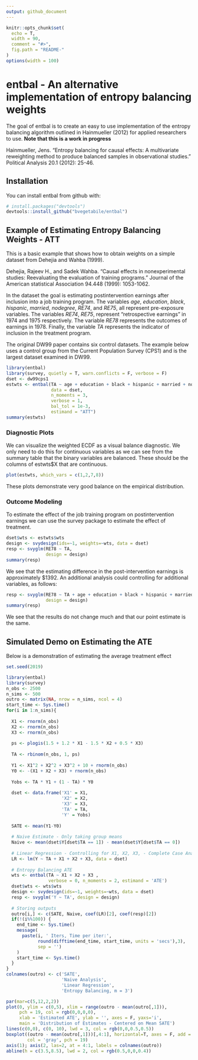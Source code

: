 ```yaml
---
output: github_document
---
```


<!-- README.md is generated from README.Rmd. Please edit that file -->

```r
knitr::opts_chunk$set(
  echo = T,
  width = 90,
  comment = "#>",
  fig.path = "README-"
)
options(width = 100)
```

# entbal - An alternative implementation of entropy balancing weights

The goal of entbal is to create an easy to use implementation of the entropy balancing algorithm outlined in Hainmueller (2012) for applied researchers to use.  **Note that this is a work in progress**

Hainmueller, Jens. "Entropy balancing for causal effects: A multivariate reweighting method to produce balanced samples in observational studies." Political Analysis 20.1 (2012): 25-46.

## Installation

You can install entbal from github with:

```r
# install.packages("devtools")
devtools::install_github("bvegetabile/entbal")
```

## Example of Estimating Entropy Balancing Weights - ATT

This is a basic example that shows how to obtain weights on a simple dataset from Dehejia and Wahba (1999).  

Dehejia, Rajeev H., and Sadek Wahba. "Causal effects in nonexperimental studies: Reevaluating the evaluation of training programs." Journal of the American statistical Association 94.448 (1999): 1053-1062.

In the dataset the goal is estimating postintervention earnings after inclusion into a job training program.  The variables *age*, *education*, *black*, *hispanic*, *married*, *nodegree*, *RE74*, and *RE75*, all represent pre-exposure variables.  The variables *RE74*, *RE75*, represent "retrospective earnings" in 1974  and 1975 respectively.  The variable *RE78* represents the outcomes of earnings in 1978.  Finally, the variable *TA* represents the indicator of inclusion in the treatment program.  

The original DW99 paper contains six control datasets.  The example below uses a control group from the Current Population Survey (CPS1) and is the largest dataset examined in DW99.  

```r
library(entbal)
library(survey, quietly = T, warn.conflicts = F, verbose = F)
dset <- dw99cps1
estwts <- entbal(TA ~ age + education + black + hispanic + married + nodegree + RE74 + RE75,
                 data = dset,
                 n_moments = 3,
                 verbose = 1,
                 bal_tol = 1e-3,
                 estimand = "ATT")
summary(estwts)
```


### Diagnostic Plots

We can visualize the weighted ECDF as a visual balance diagnostic.  We only need to do this for continuous variables as we can see from the summary table that the binary variables are balanced. These should be the columns of estwts$X that are continuous.  

```r
plot(estwts, which_vars = c(1,2,7,8))
```

These plots demonstrate very good balance on the empirical distribution. 

### Outcome Modeling

To estimate the effect of the job training program on postintervention earnings we can use the survey package to estimate the effect of treatment.   

```r
dset$wts <- estwts$wts
design <- svydesign(ids=~1, weights=~wts, data = dset)
resp <- svyglm(RE78 ~ TA,
               design = design)
summary(resp)
```


We see that the estimating difference in the post-intervention earnings is approximately $1392.  An additional analysis could controlling for additional variables, as follows:

```r
resp <- svyglm(RE78 ~ TA + age + education + black + hispanic + married + nodegree + RE74 + RE75,
               design = design)
summary(resp)
```

We see that the results do not change much and that our point estimate is the same.

## Simulated Demo on Estimating the ATE

Below is a demonstration of estimating the average treatment effect

```r
set.seed(2019)

library(entbal)
library(survey)
n_obs <- 2500
n_sims <- 500
outro <- matrix(NA, nrow = n_sims, ncol = 4)
start_time <- Sys.time()
for(i in 1:n_sims){
  
  X1 <- rnorm(n_obs)
  X2 <- rnorm(n_obs)
  X3 <- rnorm(n_obs)
  
  ps <- plogis(1.5 + 1.2 * X1 - 1.5 * X2 + 0.5 * X3)
  
  TA <- rbinom(n_obs, 1, ps)
  
  Y1 <- X1^2 + X2^2 + X3^2 + 10 + rnorm(n_obs)
  Y0 <- -(X1 + X2 + X3) + rnorm(n_obs)
  
  Yobs <- TA * Y1 + (1 - TA) * Y0
  
  dset <- data.frame('X1' = X1,
                     'X2' = X2,
                     'X3' = X3,
                     'TA' = TA,
                     'Y' = Yobs)
  
  SATE <- mean(Y1-Y0)
  
  # Naive Estimate - Only taking group means
  Naive <- mean(dset$Y[dset$TA == 1]) - mean(dset$Y[dset$TA == 0])
  
  # Linear Regression - Controlling for X1, X2, X3, - Complete Case Analysis
  LR <- lm(Y ~ TA + X1 + X2 + X3, data = dset)
  
  # Entropy Balancing ATE
  wts <- entbal(TA ~ X1 + X2 + X3 ,
                verbose = 0, n_moments = 2, estimand = 'ATE')
  dset$wts <- wts$wts
  design <- svydesign(ids=~1, weights=~wts, data = dset)
  resp <- svyglm('Y ~ TA', design = design)
  
  # Storing outputs
  outro[i,] <- c(SATE, Naive, coef(LR)[2], coef(resp)[2])
  if(!(i%%100)) {
    end_time <- Sys.time()
    message(
      paste(i, ' Iters, Time per iter:', 
            round(difftime(end_time, start_time, units = 'secs'),3),
            sep = '')
    )
    start_time <- Sys.time()
  }
}
colnames(outro) <- c('SATE',
                     'Naive Analysis',
                     'Linear Regression',
                     'Entropy Balancing, m = 3')

par(mar=c(5,12,2,2))
plot(0, ylim = c(0,5), xlim = range(outro - mean(outro[,1])),
     pch = 19, col = rgb(0,0,0,0),
     xlab = 'Estimated ATE', ylab = '', axes = F, yaxs='i',
     main = 'Distribution of Estimates - Centered on Mean SATE')
lines(c(0,0), c(0, 10), lwd = 3, col = rgb(0,0,0.5,0.5))
boxplot((outro - mean(outro[,1]))[,4:1], horizontal=T, axes = F, add = T,
        col = 'gray', pch = 19)
axis(1); axis(2, las=2, at = 4:1, labels = colnames(outro))
abline(h = c(3.5,8.5), lwd = 2, col = rgb(0.5,0,0,0.4))
```
